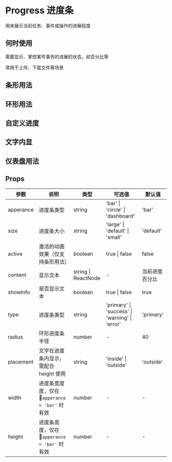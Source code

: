 # Progress 进度条

用来展示当前任务、事件或操作的进展程度

## 何时使用

需要显示、掌控某件事务的进展的状态，如百分比等

常用于上传、下载文件等场景

## 条形用法


<DemoType />

## 环形用法


<DemoCircle />

## 自定义进度


<DemoActive />

## 文字内显


<DemoWord />

## 仪表盘用法


<DemoDash />

## Props

| 参数      | 说明                                          | 类型                | 可选值                                         | 默认值         |
| --------- | --------------------------------------------- | ------------------- | ---------------------------------------------- | -------------- |
| apperance | 进度条类型                                    | string              | 'bar' \| 'circle' \| 'dashboard'               | 'bar'          |
| size      | 进度条大小                                    | string              | 'large' \| 'default' \| 'small'                | 'default'      |
| active    | 激活的动画效果（仅支持条形用法）              | boolean             | true \| false                                  | false          |
| content   | 显示文本                                      | string \| ReactNode | -                                              | 当前进度百分比 |
| showInfo  | 是否显示文本                                  | boolean             | true \| false                                  | true           |
| type      | 进度条类型                                    | string              | 'primary' \| 'success' \| 'warning' \| 'error' | 'primary'      |
| radius    | 环形进度条半径                                | number              | -                                              | 40             |
| placement | 文字在进度条内显示，需配合 height 使用        | string              | 'inside' \| 'outside'                          | 'outside'      |
| width     | 进度条宽度度，仅在 `apperance = 'bar'` 时有效 | number              | -                                              | -              |
| height    | 进度条高度，仅在 `apperance = 'bar'` 时有效   | number              | -                                              | -              |
